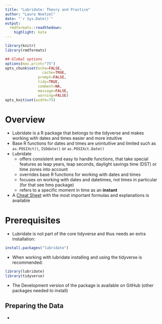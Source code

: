 ```yaml
---
title: "Lubridate: Theory and Practice"
author: "Laura Noetzel"
date: "`r Sys.Date()`"
output:
  rmdformats::readthedown:
    highlight: kate
---
```



```r
library(knitr)
library(rmdformats)

## Global options
options(max.print="75")
opts_chunk$set(echo=FALSE,
	             cache=TRUE,
               prompt=FALSE,
               tidy=TRUE,
               comment=NA,
               message=FALSE,
               warning=FALSE)
opts_knit$set(width=75)
```

# Overview  

- Lubridate is a R package that belongs to the tidyverse and makes working with dates and times easier and more intuitive  
- Base R functions for dates and times are unintuitive and limited such as `as.POSIXct()`, `ISOdate()` or `as.POSIXct.Date()`  
- Lubridate  
  + offers consistent and easy to handle functions, that take special features as leap years, leap seconds, daylight savings time (DST) or time zones into account  
  + overrides base R functions for working with dates and times  
  + focuses on working with dates and datetimes, not times in particular (for that see hms package)  
  + refers to a specific moment in time as an **instant**  
- A [Cheat Sheet](https://rawgit.com/rstudio/cheatsheets/master/lubridate.pdf) with the most important formulas and explanations is available  

# Prerequisites  

- Lubridate is not part of the core tidyverse and thus needs an extra installation:  
```r
install.packages("lubridate")
```
- When working with lubridate installing and using the tidyverse is recommended:  
```r
library(lubridate)
library(tidyverse)
```
- The Development version of the package is available on GitHub (other packages needed to install)  

## Preparing the Data

- 
